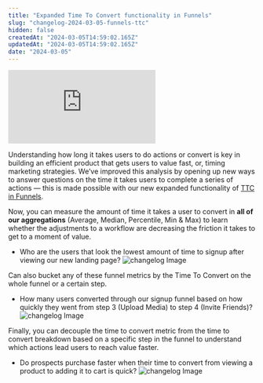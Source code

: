 ```yaml
---
title: "Expanded Time To Convert functionality in Funnels"
slug: "changelog-2024-03-05-funnels-ttc"
hidden: false
createdAt: "2024-03-05T14:59:02.165Z"
updatedAt: "2024-03-05T14:59:02.165Z"
date: "2024-03-05"
---
```

<div style={{position: 'relative', paddingBottom: '64.90384615384616%', height: 0}}>
    <iframe src="https://www.loom.com/embed/5150be7a7b194de0ac538ff85c35c3ce"
        frameBorder="0"
        webkitallowfullscreen mozallowfullscreen allowFullScreen
        style={{position: 'absolute', top: 0, left: 0, width: '100%', height: '100%'}}>
    </iframe>
</div>

Understanding how long it takes users to do actions or convert is key in building an efficient product that gets users to value fast, or, timing marketing strategies.
We’ve improved this analysis by opening up new ways to answer questions on the time it takes users to complete a series of actions — this is made possible with our new expanded functionality of [TTC in Funnels](https://docs.mixpanel.com/docs/reports/funnels#time-to-convert).

Now, you can measure the amount of time it takes a user to convert in **all of our aggregations** (Average, Median, Percentile, Min & Max) to learn whether the adjustments to a workflow are decreasing the friction it takes to get to a moment of value. 
- Who are the users that look the lowest amount of time to signup after viewing our new landing page?
![changelog Image](/changelog/funnelsttc1.png)

Can also bucket any of these funnel metrics by the Time To Convert on the whole funnel or a certain step.
- How many users converted through our signup funnel based on how quickly they went from step 3 (Upload Media) to step 4 (Invite Friends)?
![changelog Image](/changelog/funnelsttc2.png)

Finally, you can decouple the time to convert metric from the time to convert breakdown based on a specific step in the funnel to understand which actions lead users to reach value faster.
- Do prospects purchase faster when their time to convert from viewing a product to adding it to cart is quick?
![changelog Image](/changelog/funnelsttc3.png)
